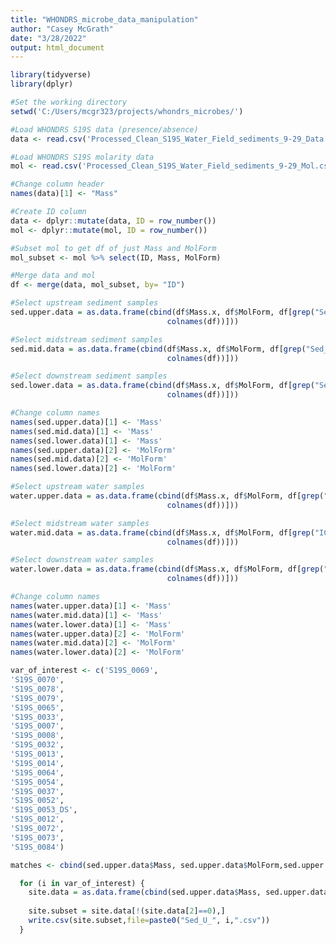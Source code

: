 ```yaml
---
title: "WHONDRS_microbe_data_manipulation"
author: "Casey McGrath"
date: "3/28/2022"
output: html_document
---
```


```r
library(tidyverse)
library(dplyr)
```

```r
#Set the working directory 
setwd('C:/Users/mcgr323/projects/whondrs_microbes/')

#Load WHONDRS S19S data (presence/absence)
data <- read.csv('Processed_Clean_S19S_Water_Field_sediments_9-29_Data.csv')

#Load WHONDRS S19S molarity data 
mol <- read.csv('Processed_Clean_S19S_Water_Field_sediments_9-29_Mol.csv')

#Change column header 
names(data)[1] <- "Mass"

#Create ID column
data <- dplyr::mutate(data, ID = row_number())
mol <- dplyr::mutate(mol, ID = row_number())

#Subset mol to get df of just Mass and MolForm
mol_subset <- mol %>% select(ID, Mass, MolForm)

#Merge data and mol
df <- merge(data, mol_subset, by= "ID")
```

```r
#Select upstream sediment samples 
sed.upper.data = as.data.frame(cbind(df$Mass.x, df$MolForm, df[grep("Sed_Field_ICR.U",
                                   colnames(df))]))

#Select midstream sediment samples 
sed.mid.data = as.data.frame(cbind(df$Mass.x, df$MolForm, df[grep("Sed_Field_ICR.M",
                                   colnames(df))]))

#Select downstream sediment samples 
sed.lower.data = as.data.frame(cbind(df$Mass.x, df$MolForm, df[grep("Sed_Field_ICR.D",
                                   colnames(df))]))

#Change column names
names(sed.upper.data)[1] <- 'Mass'
names(sed.mid.data)[1] <- 'Mass'
names(sed.lower.data)[1] <- 'Mass'
names(sed.upper.data)[2] <- 'MolForm'
names(sed.mid.data)[2] <- 'MolForm'
names(sed.lower.data)[2] <- 'MolForm'

#Select upstream water samples 
water.upper.data = as.data.frame(cbind(df$Mass.x, df$MolForm, df[grep("ICR.1",
                                   colnames(df))]))

#Select midstream water samples 
water.mid.data = as.data.frame(cbind(df$Mass.x, df$MolForm, df[grep("ICR.2",
                                   colnames(df))]))

#Select downstream water samples 
water.lower.data = as.data.frame(cbind(df$Mass.x, df$MolForm, df[grep("ICR.3",
                                   colnames(df))]))

#Change column names
names(water.upper.data)[1] <- 'Mass'
names(water.mid.data)[1] <- 'Mass'
names(water.lower.data)[1] <- 'Mass'
names(water.upper.data)[2] <- 'MolForm'
names(water.mid.data)[2] <- 'MolForm'
names(water.lower.data)[2] <- 'MolForm'
```


```r
var_of_interest <- c('S19S_0069', 
'S19S_0070',
'S19S_0078', 
'S19S_0079',
'S19S_0065',
'S19S_0033',
'S19S_0007', 
'S19S_0008', 
'S19S_0032',
'S19S_0013',
'S19S_0014',
'S19S_0064',
'S19S_0054',
'S19S_0037',
'S19S_0052',
'S19S_0053_DS',
'S19S_0012',
'S19S_0072',
'S19S_0073',
'S19S_0084')

matches <- cbind(sed.upper.data$Mass, sed.upper.data$MolForm,sed.upper.data[unique(grep(paste(var_of_interest,collapse="|"), colnames(sed.upper.data), value=TRUE))])

  for (i in var_of_interest) {
    site.data = as.data.frame(cbind(sed.upper.data$Mass, sed.upper.data$MolForm, sed.upper.data[grep(i,colnames(sed.upper.data))]))
  
    site.subset = site.data[!(site.data[2]==0),]
    write.csv(site.subset,file=paste0("Sed_U_", i,".csv"))
  }



```


